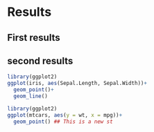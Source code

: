 # Results

## First results 
## second results 

```r
library(ggplot2)
ggplot(iris, aes(Sepal.Length, Sepal.Width))+
  geom_point()+
  geom_line()
```

```r
library(ggplot2)
ggplot(mtcars, aes(y = wt, x = mpg))+
  geom_point() ## This is a new st
```

